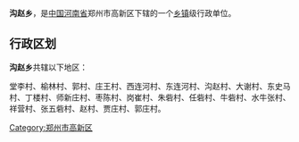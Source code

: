 {{中国乡级行政区
| 行政区全称 = 沟赵乡
| 景观照片文件名 =
| 景观照片描述 =
| 汉语拼音 =
| 通用拼音 =
| 注音符號 =
| 其它标音类型1 =
| 其它标音1 =
| 其它标音类型2 =
| 其它标音2 =
| 其它语言类型1 =
| 其它语言地名1 =
| 其它语言类型2 =
| 其它语言地名2 =
| 上级行政区 = [[河南省|河南省]]郑州市高新区
| 行政区类别 = [[乡镇|乡镇]]
| 行政区划代码 =
| 地理坐标 =
| 总面积 =
| 户籍人口 =
| 户籍人口年份 =
| 常住人口 =
| 常住人口年份 =
| 人口密度 =
| 行政区划 =
| 官方网站 =
| 政府驻地 =
| 邮政编码 =
| 毗邻行政区 =
| 位置图文件名 =
| 位置图描述 =
}}
'''沟赵乡'''，是[[中华人民共和国|中国]][[河南省|河南省]]郑州市高新区下辖的一个[[乡镇|乡镇]]级行政单位。

== 行政区划 ==
'''沟赵乡'''共辖以下地区：

堂李村、榆林村、郭村、庄王村、西连河村、东连河村、沟赵村、大谢村、东史马村、丁楼村、师新庄村、枣陈村、岗崔村、朱砦村、任砦村、牛砦村、水牛张村、祥营村、张五砦村、赵村、贾庄村、郭庄村。

{{河南小作品}}
{{郑州市高新区行政区划}}

[[Category:郑州市高新区|Category:郑州市高新区]]